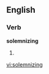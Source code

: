 
==English==

===Verb===
'''solemnizing'''

# {{present participle of|[[solemnize]]}}

[[vi:solemnizing]]